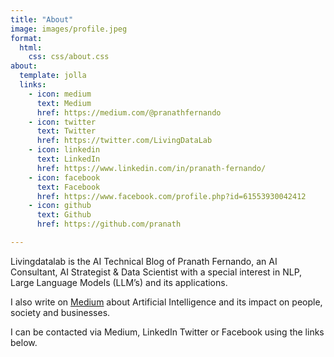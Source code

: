```yaml
---
title: "About"
image: images/profile.jpeg
format:
  html:
    css: css/about.css
about:
  template: jolla
  links:
    - icon: medium
      text: Medium
      href: https://medium.com/@pranathfernando
    - icon: twitter
      text: Twitter
      href: https://twitter.com/LivingDataLab
    - icon: linkedin
      text: LinkedIn
      href: https://www.linkedin.com/in/pranath-fernando/
    - icon: facebook
      text: Facebook
      href: https://www.facebook.com/profile.php?id=61553930042412
    - icon: github
      text: Github
      href: https://github.com/pranath

---
```


Livingdatalab is the AI Technical Blog of Pranath Fernando, an AI Consultant, AI Strategist & Data Scientist with a special interest in NLP, Large Language Models (LLM's) and its applications.

I also write on [Medium](https://medium.com/@pranathfernando) about Artificial Intelligence and its impact on people, society and businesses.

I can be contacted via Medium, LinkedIn Twitter or Facebook using the links below.